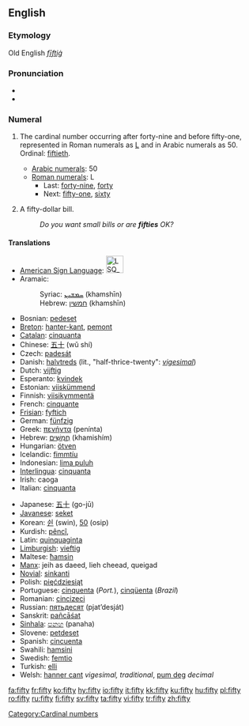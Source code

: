 ==English==

{{rank|scene|hot|I'd|847|fifty|trust|perfectly|fixed}}

===Etymology===
Old English ''[[fīftiġ]]''

===Pronunciation===
*{{IPA|/ˈfɪfti/}}
* {{audio|en-us-fifty.ogg|Audio (US)}}

===Numeral===
{{en-noun|fift|ies|-}}

# {{uncountable}} The cardinal number occurring after forty-nine and before fifty-one, represented in Roman numerals as [[L]] and in Arabic numerals as 50. Ordinal: [[fiftieth]].
#*[[w:Arabic numerals|Arabic numerals]]: 50
#*[[w:Roman numerals|Roman numerals]]: L
#**Last: [[forty-nine]], [[forty]]
#**Next: [[fifty-one]], [[sixty]]
# {{countable}} A fifty-dollar bill.
#:''Do you want small bills or are '''fifties''' OK?''

====Translations====
{{top}}
*[[American Sign Language]]: [[Image:LSQ 50.jpg|35px]]
*Aramaic:
*:Syriac: [[ܚܡܫܝܢ]] (khamshīn) {{c}}
*:Hebrew: [[חמשין]] (khamshīn) {{c}}
*Bosnian: [[pedeset]]
*[[Breton]]: [[hanter-kant]], [[pemont]]
*[[Catalan]]: [[cinquanta]]
*Chinese: [[五十]] (wǔ shí)
*Czech: [[padesát]]
*Danish: [[halvtreds]] (lit., "half-thrice-twenty": ''[[vigesimal]]'')
*Dutch: [[vijftig]] {{f}}
*Esperanto: [[kvindek]]
*Estonian: [[viiskümmend]]
*Finnish: [[viisikymmentä]]
*French: [[cinquante]] {{m}}
*[[Frisian]]: [[fyftich]]
*German: [[fünfzig]] {{f}}
*Greek: [[πενήντα]] (penínta)
*Hebrew: [[חמישים|חֲמִשִּׁים]] (khamishím) {{mf}}
*Hungarian: [[ötven]]
*Icelandic: [[fimmtíu]]
*Indonesian: [[lima puluh]]
*[[Interlingua]]: [[cinquanta]]
*Irish: caoga
*Italian: [[cinquanta]] {{f}}
{{mid}}
*Japanese: [[五十]] (go-jū)
*[[Javanese]]: [[seket]]
*Korean: [[쉰]] (swin), [[50]] (osip)
*Kurdish: [[pêncî]], {{KUchar|[[په‌نجا]]}}
*Latin: [[quinquaginta]]
*[[Limburgish]]: [[vieftig]]
*Maltese: [[ħamsin]]
*[[Manx]]: jeih as daeed, lieh cheead, queigad
*[[Novial]]: [[sinkanti]]
*Polish: [[pięćdziesiąt]]
*Portuguese: [[cinquenta]] (''Port.''), [[cinqüenta]] (''Brazil'')
*Romanian: [[cincizeci]]
*Russian: [[пятьдесят]] (pjat’desját)
*Sanskrit: [[pañcāśat]]
*[[Sinhala]]: [[පනහ]] (panaha)
*Slovene: [[petdeset]]
*Spanish: [[cincuenta]]
*Swahili: [[hamsini]]
*Swedish: [[femtio]]
*Turkish: [[elli]]
*Welsh: [[hanner cant]] ''vigesimal, traditional'', [[pum deg]] ''decimal''
{{bottom}}

[[Category:Cardinal numbers]]

[[fa:fifty]]
[[fr:fifty]]
[[ko:fifty]]
[[hy:fifty]]
[[io:fifty]]
[[it:fifty]]
[[kk:fifty]]
[[ku:fifty]]
[[hu:fifty]]
[[pl:fifty]]
[[ro:fifty]]
[[ru:fifty]]
[[fi:fifty]]
[[sv:fifty]]
[[ta:fifty]]
[[vi:fifty]]
[[tr:fifty]]
[[zh:fifty]]